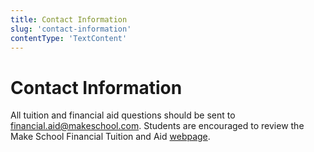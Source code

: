 ```yaml
---
title: Contact Information
slug: 'contact-information'
contentType: 'TextContent'
---
```


# Contact Information

All tuition and financial aid questions should be sent to
[financial.aid@makeschool.com](mailto:financial.aid@makeschool.com). Students are encouraged to
review the Make School Financial Tuition and Aid
[webpage](https://www.makeschool.com/computer-science-degree/tuition-and-aid).
